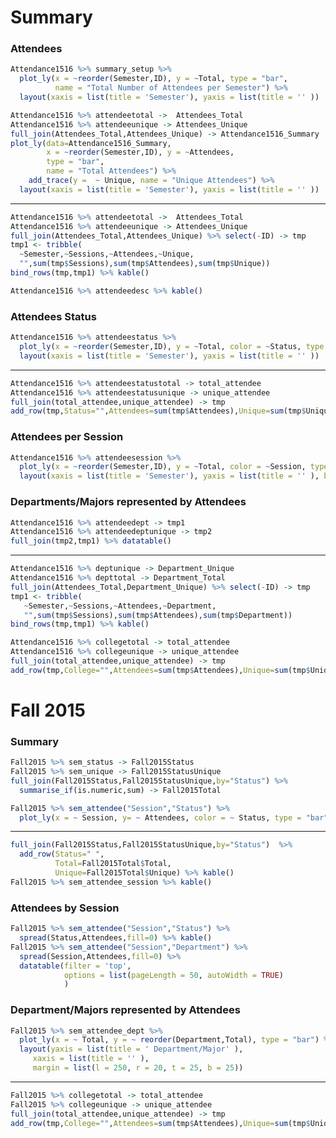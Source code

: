 Summary {.storyboard data-navmenu="2015-16"}
=========================================


###  Attendees {data-commentary-width=400}

```r
Attendance1516 %>% summary_setup %>%
  plot_ly(x = ~reorder(Semester,ID), y = ~Total, type = "bar", 
          name = "Total Number of Attendees per Semester") %>%
  layout(xaxis = list(title = 'Semester'), yaxis = list(title = '' ))
```


```r
Attendance1516 %>% attendeetotal ->  Attendees_Total
Attendance1516 %>% attendeeunique -> Attendees_Unique
full_join(Attendees_Total,Attendees_Unique) -> Attendance1516_Summary
plot_ly(data=Attendance1516_Summary, 
        x = ~reorder(Semester,ID), y = ~Attendees, 
        type = "bar", 
        name = "Total Attendees") %>%
    add_trace(y =  ~ Unique, name = "Unique Attendees") %>%
  layout(xaxis = list(title = 'Semester'), yaxis = list(title = '' ))
```

*** 

```r
Attendance1516 %>% attendeetotal ->  Attendees_Total
Attendance1516 %>% attendeeunique -> Attendees_Unique
full_join(Attendees_Total,Attendees_Unique) %>% select(-ID) -> tmp
tmp1 <- tribble(
  ~Semester,~Sessions,~Attendees,~Unique,
  "",sum(tmp$Sessions),sum(tmp$Attendees),sum(tmp$Unique)) 
bind_rows(tmp,tmp1) %>% kable()

Attendance1516 %>% attendeedesc %>% kable()
```

### Attendees Status

```r
Attendance1516 %>% attendeestatus %>%
  plot_ly(x = ~reorder(Semester,ID), y = ~Total, color = ~Status, type = "bar")%>%
  layout(xaxis = list(title = 'Semester'), yaxis = list(title = '' ))
```

***

```r
Attendance1516 %>% attendeestatustotal -> total_attendee
Attendance1516 %>% attendeestatusunique -> unique_attendee
full_join(total_attendee,unique_attendee) -> tmp
add_row(tmp,Status="",Attendees=sum(tmp$Attendees),Unique=sum(tmp$Unique)) %>% kable()
```

### Attendees per Session

```r
Attendance1516 %>% attendeesession %>%
  plot_ly(x = ~reorder(Semester,ID), y = ~Total, color = ~Session, type = "bar")%>%
  layout(xaxis = list(title = 'Semester'), yaxis = list(title = '' ), barmode = 'stack')
```

### Departments/Majors represented by Attendees {data-commentary-width=600}


```r
Attendance1516 %>% attendeedept -> tmp1
Attendance1516 %>% attendeedeptunique -> tmp2
full_join(tmp2,tmp1) %>% datatable()
```

*** 

```r
Attendance1516 %>% deptunique -> Department_Unique
Attendance1516 %>% depttotal -> Department_Total
full_join(Attendees_Total,Department_Unique) %>% select(-ID) -> tmp
tmp1 <- tribble(
   ~Semester,~Sessions,~Attendees,~Department,
   "",sum(tmp$Sessions),sum(tmp$Attendees),sum(tmp$Department))
bind_rows(tmp,tmp1) %>% kable()
```

```r
Attendance1516 %>% collegetotal -> total_attendee
Attendance1516 %>% collegeunique -> unique_attendee
full_join(total_attendee,unique_attendee) -> tmp 
add_row(tmp,College="",Attendees=sum(tmp$Attendees),Unique=sum(tmp$Unique)) %>% kable()
```



Fall 2015 {.storyboard data-navmenu="2015-16"}
=========================================

### Summary {data-commentary-width=400}

```r
Fall2015 %>% sem_status -> Fall2015Status
Fall2015 %>% sem_unique -> Fall2015StatusUnique
full_join(Fall2015Status,Fall2015StatusUnique,by="Status") %>%
  summarise_if(is.numeric,sum) -> Fall2015Total
```


```r
Fall2015 %>% sem_attendee("Session","Status") %>%
  plot_ly(x = ~ Session, y= ~ Attendees, color = ~ Status, type = "bar")
```


*** 

```r
full_join(Fall2015Status,Fall2015StatusUnique,by="Status")  %>%
  add_row(Status=" ",
          Total=Fall2015Total$Total, 
          Unique=Fall2015Total$Unique) %>% kable()
Fall2015 %>% sem_attendee_session %>% kable()
```

### Attendees by Session

```r
Fall2015 %>% sem_attendee("Session","Status") %>%
  spread(Status,Attendees,fill=0) %>% kable()
Fall2015 %>% sem_attendee("Session","Department") %>%
  spread(Session,Attendees,fill=0) %>% 
  datatable(filter = 'top', 
            options = list(pageLength = 50, autoWidth = TRUE)
            )
```

### Department/Majors represented by Attendees

```r
Fall2015 %>% sem_attendee_dept %>%
  plot_ly(x = ~ Total, y = ~ reorder(Department,Total), type = "bar") %>%
  layout(yaxis = list(title = ' Department/Major' ), 
     xaxis = list(title = '' ),
     margin = list(l = 250, r = 20, t = 25, b = 25))
```

***

```r
Fall2015 %>% collegetotal -> total_attendee
Fall2015 %>% collegeunique -> unique_attendee
full_join(total_attendee,unique_attendee) -> tmp 
add_row(tmp,College="",Attendees=sum(tmp$Attendees),Unique=sum(tmp$Unique)) %>% kable()
```




